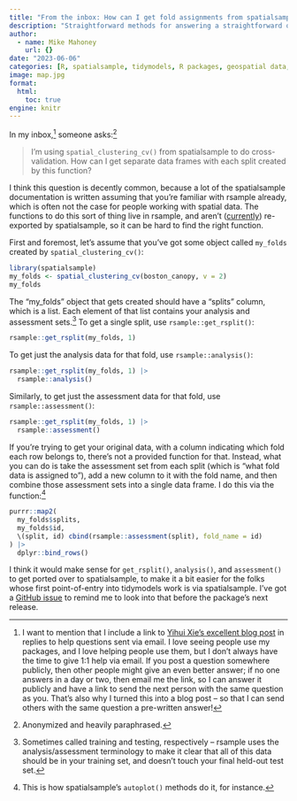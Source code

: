 ```yaml
---
title: "From the inbox: How can I get fold assignments from spatialsample?"
description: "Straightforward methods for answering a straightforward question."
author:
  - name: Mike Mahoney
    url: {}
date: "2023-06-06"
categories: [R, spatialsample, tidymodels, R packages, geospatial data, Tutorials]
image: map.jpg
format: 
  html:
    toc: true
engine: knitr
---
```


In my inbox,^[I want to mention that I include a link to [Yihui Xie's excellent blog post](https://yihui.org/en/2017/08/so-gh-email/) in replies to help questions sent via email. I love seeing people use my packages, and I love helping people use them, but I don't always have the time to give 1:1 help via email. If you post a question somewhere publicly, then other people might give an even better answer; if no one answers in a day or two, then email me the link, so I can answer it publicly and have a link to send the next person with the same question as you. That's also why I turned this into a blog post -- so that I can send others with the same question a pre-written answer!] someone asks:^[Anonymized and heavily paraphrased.]

> I'm using `spatial_clustering_cv()` from spatialsample to do cross-validation. How can I get separate data frames with each split created by this function?

I think this question is decently common, because a lot of the spatialsample documentation is written assuming that you're familiar with rsample already, which is often not the case for people working with spatial data. The functions to do this sort of thing live in rsample, and aren't ([currently](https://github.com/tidymodels/spatialsample/issues/143)) re-exported by spatialsample, so it can be hard to find the right function.

First and foremost, let's assume that you've got some object called `my_folds` created by `spatial_clustering_cv()`:

```r
library(spatialsample)
my_folds <- spatial_clustering_cv(boston_canopy, v = 2)
my_folds
```

The “my_folds” object that gets created should have a “splits” column, which is a list. Each element of that list contains your analysis and assessment sets.^[Sometimes called training and testing, respectively -- rsample uses the analysis/assessment terminology to make it clear that all of this data should be in your training set, and doesn't touch your final held-out test set.] To get a single split, use `rsample::get_rsplit()`:

```r
rsample::get_rsplit(my_folds, 1)
```

To get just the analysis data for that fold, use `rsample::analysis()`:

```r
rsample::get_rsplit(my_folds, 1) |>
  rsample::analysis()
```

Similarly, to get just the assessment data for that fold, use `rsample::assessment()`:

```r
rsample::get_rsplit(my_folds, 1) |>
  rsample::assessment()
```

If you’re trying to get your original data, with a column indicating which fold each row belongs to, there’s not a provided function for that. Instead, what you can do is take the assessment set from each split (which is “what fold data is assigned to”), add a new column to it with the fold name, and then combine those assessment sets into a single data frame. I do this via the function:^[This is how spatialsample's `autoplot()` methods do it, for instance.]

```r
purrr::map2(
  my_folds$splits, 
  my_folds$id, 
  \(split, id) cbind(rsample::assessment(split), fold_name = id)
) |> 
  dplyr::bind_rows()
```

I think it would make sense for `get_rsplit()`, `analysis()`, and `assessment()` to get ported over to spatialsample, to make it a bit easier for the folks whose first point-of-entry into tidymodels work is via spatialsample. I've got a [GitHub issue](https://github.com/tidymodels/spatialsample/issues/143) to remind me to look into that before the package's next release.
